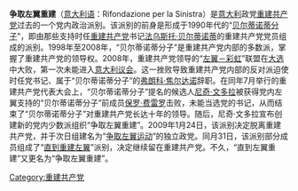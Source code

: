 {{not|争取左翼重建 (2009年)}}
'''争取左翼重建'''（[[意大利语|意大利语]]：Rifondazione per la Sinistra）是[[意大利|意大利]]政党[[重建共产党|重建共产党]]过去的一个党内政治派别。该派别的前身是形成于1990年代的“[[贝尔蒂诺蒂分子|贝尔蒂诺蒂分子]]”，即由那些支持时任[[重建共产党|重建共产党]]书记[[法乌斯托·贝尔蒂诺蒂|法乌斯托·贝尔蒂诺蒂]]的重建共产党党员组成的派别。1998年至2008年，“贝尔蒂诺蒂分子”是重建共产党内部的多数派，掌握了重建共产党的领导权。2008年，重建共产党领导的“[[左翼－彩虹|左翼－彩虹]]”联盟在[[2008年意大利大选|大选]]中大败，第一次未能进入[[意大利议会|意大利议会]]。这一挫败导致重建共产党内部的反对派迫使时任党书记、属于“贝尔蒂诺蒂分子”的[[弗朗科·焦尔达诺|弗朗科·焦尔达诺]]辞职。在同年7月举行的重建共产党代表大会上，“贝尔蒂诺蒂分子”提名的候选人[[尼奇·文多拉|尼奇·文多拉]]被获得党内左翼支持的“贝尔蒂诺蒂分子”前成员[[保罗·费雷罗|保罗·费雷罗]]击败，未能当选党的书记，从而结束了“贝尔蒂诺蒂分子”对重建共产党长达十年的领导。随后，尼奇·文多拉宣布创建新的党内少数派组织“争取左翼重建”。2009年1月24日，该派别决定脱离重建共产党，并于次日组建名为“[[争取左翼运动|争取左翼运动]]”的独立政党。同月31日，该派别部分成员组成了“[[直到重建左翼|直到重建左翼]]”派别，决定继续留在重建共产党。不久，“直到左翼重建”又更名为“争取左翼重建”。

[[Category:重建共产党|Category:重建共产党]]